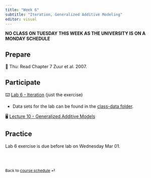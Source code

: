 ```yaml
---
title: "Week 6"
subtitle: "Iteration, Generalized Additive Modeling"
editor: visual
---
```


**NO CLASS ON TUESDAY THIS WEEK AS THE UNIVERSITY IS ON A MONDAY SCHEDULE**

## Prepare

📖 Thu: Read Chapter 7 Zuur et al. 2007.

## Participate

⌨️ [Lab 6 - Iteration](../labs/lab-06.html) (just the exercise)

-   Data sets for the lab can be found in the [class-data folder](#class-data).

🖥️ [Lecture 10 - Generalized Additive Models](../lectures/lec-10.pdf)

## Practice

Lab 6 exercise is due before lab on Wednesday Mar 01.

<br><br>

::: {style="font-size: 0.875em;"}
Back to [course schedule](/ "Course schedule") ⏎
:::
